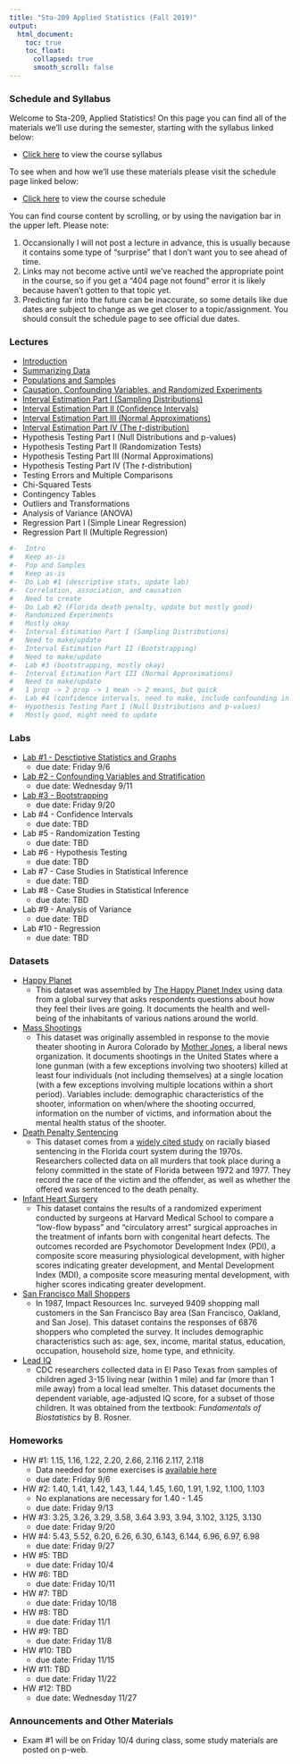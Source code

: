 ```yaml
---
title: "Sta-209 Applied Statistics (Fall 2019)"
output:
  html_document:
    toc: true
    toc_float:
      collapsed: true
      smooth_scroll: false
---
```


### Schedule and Syllabus

Welcome to Sta-209, Applied Statistics!  On this page you can find all of the materials we'll use during the semester, starting with the syllabus linked below:

- [Click here](syllabus209f19.html) to view the course syllabus

To see when and how we'll use these materials please visit the schedule page linked below:

- [Click here](tabs209f19.html) to view the course schedule

You can find course content by scrolling, or by using the navigation bar in the upper left. Please note:

1. Occansionally I will not post a lecture in advance, this is usually because it contains some type of "surprise" that I don't want you to see ahead of time.
2. Links may not become active until we've reached the appropriate point in the course, so if you get a "404 page not found" error it is likely because haven't gotten to that topic yet.
3. Predicting far into the future can be inaccurate, so some details like due dates are subject to change as we get closer to a topic/assignment. You should consult the schedule page to see official due dates.


### Lectures

- [Introduction](s209f19/intro_h.pdf)
- [Summarizing Data](s209f19/sum_h.pdf)
- [Populations and Samples](s209f19/sampling_h.pdf)
- [Causation, Confounding Variables, and Randomized Experiments](s209f19/random_h.pdf)
- [Interval Estimation Part I (Sampling Distributions)](s209f19/sampling_dist_h.pdf)
- [Interval Estimation Part II (Confidence Intervals)](s209f19/confidence_h.pdf)
- [Interval Estimation Part III (Normal Approximations)](s209f19/normal1.pdf)
- [Interval Estimation Part IV (The $t$-distribution)](s209f19/normal2.pdf)
- Hypothesis Testing Part I (Null Distributions and p-values)
- Hypothesis Testing Part II (Randomization Tests)
- Hypothesis Testing Part III (Normal Approximations)
- Hypothesis Testing Part IV (The $t$-distribution)
- Testing Errors and Multiple Comparisons
- Chi-Squared Tests
- Contingency Tables
- Outliers and Transformations
- Analysis of Variance (ANOVA)
- Regression Part I (Simple Linear Regression)
- Regression Part II (Multiple Regression)

```r
#-	Intro
#	Keep as-is
#-	Pop and Samples
#	Keep as-is
#-	Do Lab #1 (descriptive stats, update lab)
#-	Correlation, association, and causation
#	Need to create
#-	Do Lab #2 (Florida death penalty, update but mostly good)
#-	Randomized Experiments
#	Mostly okay
#-	Interval Estimation Part I (Sampling Distributions)
#	Need to make/update
#-	Interval Estimation Part II (Bootstrapping)
#	Need to make/update
#-	Lab #3 (bootstrapping, mostly okay)
#-	Interval Estimation Part III (Normal Approximations)
#	Need to make/update
#	1 prop -> 2 prop -> 1 mean -> 2 means, but quick
#-	Lab #4 (confidence intervals, need to make, include confounding in there and maybe intro to using intervals to do a test?)
#-	Hypothesis Testing Part I (Null Distributions and p-values)
#	Mostly good, might need to update
```


### Labs

- [Lab #1 - Desctiptive Statistics and Graphs](s209f19/Lab1.html)
    - due date: Friday 9/6
- [Lab #2 - Confounding Variables and Stratification](s209f19/Lab2.html)
    - due date: Wednesday 9/11
- [Lab #3 - Bootstrapping](s209f19/Lab3.html)
    - due date: Friday 9/20
- Lab #4 - Confidence Intervals
    - due date: TBD
- Lab #5 - Randomization Testing
    - due date: TBD
- Lab #6 - Hypothesis Testing
    - due date: TBD
- Lab #7 - Case Studies in Statistical Inference
    - due date: TBD
- Lab #8 - Case Studies in Statistical Inference
    - due date: TBD
- Lab #9 - Analysis of Variance
    - due date: TBD
- Lab #10 - Regression
    - due date: TBD

### Datasets

- [Happy Planet](https://remiller1450.github.io/data/HappyPlanet.csv)
    - This dataset was assembled by [The Happy Planet Index](http://happyplanetindex.org/) using data from a global survey that asks respondents questions about how they feel their lives are going. It documents the health and well-being of the inhabitants of various nations around the world. 
- [Mass Shootings](https://remiller1450.github.io/data/MassShootings.csv)
    - This dataset was originally assembled in response to the movie theater shooting in Aurora Colorado by [Mother Jones](https://en.wikipedia.org/wiki/Mother_Jones_(magazine)), a liberal news organization.  It documents shootings in the United States where a lone gunman (with a few exceptions involving two shooters) killed at least four individuals (not including themselves) at a single location (with a few exceptions involving multiple locations within a short period). Variables include: demographic characteristics of the shooter, information on when/where the shooting occurred, information on the number of victims, and information about the mental health status of the shooter.
- [Death Penalty Sentencing](https://remiller1450.github.io/data/DeathPenaltySentencing.csv)
    - This dataset comes from a [widely cited study](https://chicagounbound.uchicago.edu/cgi/viewcontent.cgi?article=12039&context=journal_articles) on racially biased sentencing in the Florida court system during the 1970s. Researchers collected data on all murders that took place during a felony committed in the state of Florida between 1972 and 1977.  They record the race of the victim and the offender, as well as whether the offered was sentenced to the death penalty.
- [Infant Heart Surgery](https://remiller1450.github.io/data/InfantHeart.csv)
    - This dataset contains the results of a randomized experiment conducted by surgeons at Harvard Medical School to compare a "low-flow bypass" and "circulatory arrest" surgical approaches in the treatment of infants born with congenital heart defects. The outcomes recorded are Psychomotor Development Index (PDI), a composite score measuring physiological development, with higher scores indicating greater development, and Mental Development Index (MDI), a composite score measuring mental development, with higher scores indicating greater development. 
- [San Francisco Mall Shoppers](https://remiller1450.github.io/data/SF_Shoppers.csv)
    - In 1987, Impact Resources Inc. surveyed 9409 shopping mall customers in the San Francisco Bay area (San Francisco, Oakland, and San Jose).  This dataset contains the responses of 6876 shoppers who completed the survey.  It includes demographic characteristics such as: age, sex, income, marital status, education, occupation, household size, home type, and ethnicity.
- [Lead IQ](https://remiller1450.github.io/data/LeadIQ.csv)    
    - CDC researchers collected data in El Paso Texas from samples of children aged 3-15 living near (within 1 mile) and far (more than 1 mile away) from a local lead smelter.  This dataset documents the dependent variable, age-adjusted IQ score, for a subset of those children.  It was obtained from the textbook: *Fundamentals of Biostatistics* by B. Rosner.
    
### Homeworks

- HW #1: 1.15, 1.16, 1.22, 2.20, 2.66, 2.116 2.117, 2.118
    - Data needed for some exercises is [available here](http://www.lock5stat.com/datapage.html)
    - due date: Friday 9/6
- HW #2: 1.40, 1.41, 1.42, 1.43, 1.44, 1.45, 1.60, 1.91, 1.92, 1.100, 1.103 
    - No explanations are necessary for 1.40 - 1.45
    - due date: Friday 9/13
- HW #3: 3.25, 3.26, 3.29, 3.58, 3.64 3.93, 3.94, 3.102, 3.125, 3.130
    - due date: Friday 9/20
- HW #4: 5.43, 5.52, 6.20, 6.26, 6.30, 6.143, 6.144, 6.96, 6.97, 6.98
    - due date: Friday 9/27
- HW #5: TBD
    - due date: Friday 10/4
- HW #6: TBD
    - due date: Friday 10/11
- HW #7: TBD
    - due date: Friday 10/18
- HW #8: TBD
    - due date: Friday 11/1
- HW #9: TBD
    - due date: Friday 11/8
- HW #10: TBD
    - due date: Friday 11/15
- HW #11: TBD
    - due date: Friday 11/22
- HW #12: TBD
    - due date: Wednesday 11/27


### Announcements and Other Materials 

- Exam #1 will be on Friday 10/4 during class, some study materials are posted on p-web.